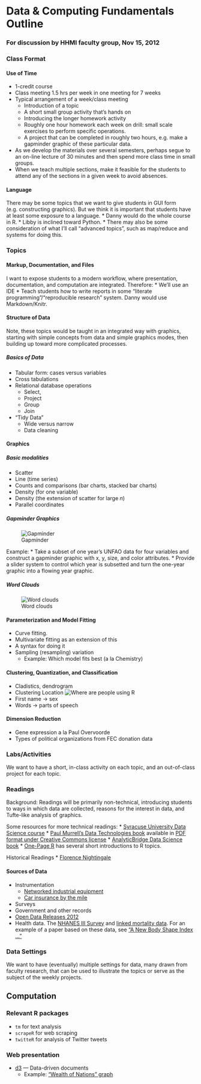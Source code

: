 Data & Computing Fundamentals Outline
==========

### For discussion by HHMI faculty group, Nov 15, 2012

### Class Format

#### Use of Time
* 1-credit course
* Class meeting 1.5 hrs per week in one meeting for 7 weeks
* Typical arrangement of a week/class meeting
    * Introduction of a topic
    * A short small group activity that's hands on
    * Introducing the longer homework activity
    * Roughly one hour homework each week on drill: small scale exercises to perform specific operations.
    * A project that can be completed in roughly two hours, e.g. make a gapminder graphic of these particular data. 
* As we develop the materials over several semesters, perhaps segue to an on-line lecture of 30 minutes and then spend more class time in small groups.
* When we teach multiple sections, make it feasible for the students to attend any of the sections in a given week to avoid absences.


#### Language

There may be some topics that we want to give students in GUI form (e.g. constructing graphics).  But we think it is important that students have at least some exposure to a language.
* Danny would do the whole course in R.
* Libby is inclined toward Python.
* There may also be some consideration of what I'll call "advanced topics", such as map/reduce and systems for doing this.

### Topics

#### Markup, Documentation, and Files

I want to expose students to a modern workflow, where presentation, documentation, and computation are integrated.  Therefore:
* We'll use an IDE
* Teach students how to write reports in some "literate programming"/"reproducible research" system.  Danny would use Markdown/Knitr.

#### Structure of Data

Note, these topics would be taught in an integrated way with graphics, starting with simple concepts from data and simple graphics modes, then building up toward more complicated processes.

##### Basics of Data

* Tabular form: cases versus variables
* Cross tabulations
* Relational database operations
    * Select, 
    * Project 
    * Group
    * Join
* "Tidy Data"
    * Wide versus narrow
    * Data cleaning

#### Graphics

##### Basic modalities

* Scatter 
* Line (time series)
* Counts and comparisons (bar charts, stacked bar charts)
* Density (for one variable)
* Density (the extension of scatter for large $n$)
* Parallel coordinates

##### Gapminder Graphics

![Gapminder](http://www.gapminder.org/GapminderMedia/wp-uploads/images_front/gapminder_home_bg_3.jpg)

Example: 
* Take a subset of one year's UNFAO data for four variables and construct a gapminder graphic with x, y, size, and color attributes.
* Provide a slider system to control which year is subsetted and turn the one-year graphic into a flowing year graphic.

##### Word Clouds

![Word clouds](http://upload.wikimedia.org/wikipedia/commons/thumb/e/ec/Word_population_tagcloud_2011.png/350px-Word_population_tagcloud_2011.png)

#### Parameterization and Model Fitting

* Curve fitting.
* Multivariate fitting as an extension of this
* A syntax for doing it
* Sampling (resampling) variation
    * Example: Which model fits best (a la Chemistry)

#### Clustering, Quantization, and Classification

* Cladistics, dendrogram
* Clustering Location
![Where are people using R](http://rstudioblog.files.wordpress.com/2012/10/world.png?w=500&h=375)
* First name -> sex
* Words -> parts of speech

#### Dimension Reduction

* Gene expression a la Paul Overvoorde
* Types of political organizations from FEC donation data

### Labs/Activities

We want to have a short, in-class activity on each topic, and an out-of-class project for each topic.



### Readings

Background: Readings will be primarily non-technical, introducing students to ways in which data are collected, reasons for the interest in data, and Tufte-like analysis of graphics.

Some resources for more technical readings:
* [Syracuse University Data Science course](http://jsresearch.net/groups/teachdatascience/)
* [Paul Murrell's Data Technologies book](http://www.stat.auckland.ac.nz/~paul/ItDT/) available in [PDF format under Creative Commons license](http://www.stat.auckland.ac.nz/~paul/ItDT/itdt-2012-07-29.pdf)
* [AnalyticBridge Data Science book](http://www.analyticbridge.com/group/data-science/forum/topics/data-science-e-book-first-draft-available-for-download)
* [One-Page R](http://onepager.togaware.com/) has several short introductions to R topics.

Historical Readings
* [Florence Nightingale](http://hernanresnizky.wordpress.com/2012/12/17/florence-nightingale-and-the-importance-of-data-visualization/)

#### Sources of Data

* Instrumentation
    * [Networked industrial equipment](http://www.nytimes.com/2012/11/24/technology/internet/ge-looks-to-industry-for-the-next-digital-disruption.html?_r=0)
    * [Car insurance by the mile](http://bits.blogs.nytimes.com/2012/12/05/car-insurance-gets-personal/)
* Surveys 
* Government and other records
* [Open Data Releases 2012](http://www.theatlanticcities.com/technology/2012/12/best-open-data-releases-2012/4200/#)
* Health data.  The [NHANES III Survey](http://www.cdc.gov/nchs/nhanes/nh3data.htm) and [linked mortality data](http://www.cdc.gov/nchs/data_access/data_linkage/mortality/nhanes3_linkage.htm).  For an example of a paper based on these data, see ["A New Body Shape Index ..."](http://www.plosone.org/article/info%3Adoi/10.1371/journal.pone.0039504)


### Data Settings

We want to have (eventually) multiple settings for data, many drawn from faculty research, that can be used to illustrate the topics or serve as the subject of the weekly projects.

## Computation

### Relevant R packages
* `tm` for text analysis
* `scrapeR` for web scraping
* `twitteR` for analysis of Twitter tweets

### Web presentation
* [d3](http://d3js.org/) --- Data-driven documents
    * Example: ["Wealth of Nations" graph](http://bost.ocks.org/mike/nations/)